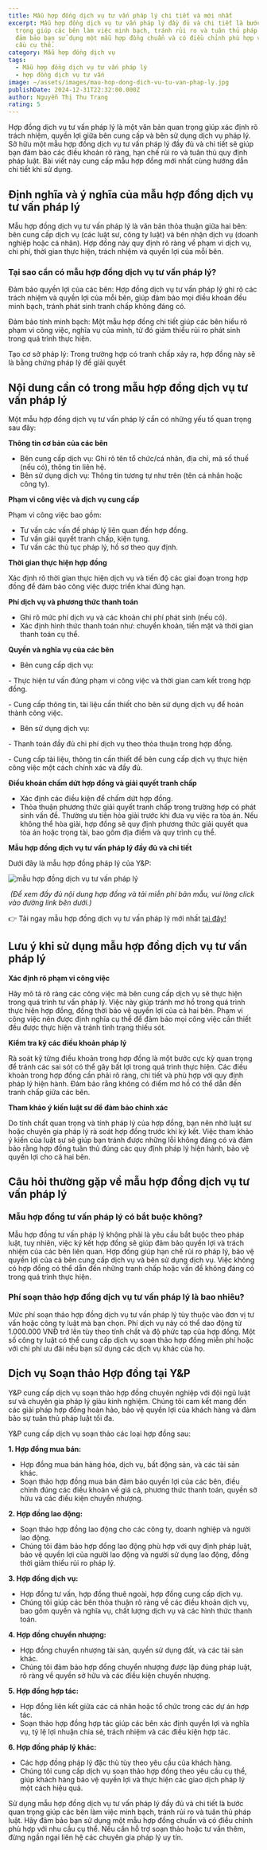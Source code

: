 ```yaml
---
title: Mẫu hợp đồng dịch vụ tư vấn pháp lý chi tiết và mới nhất
excerpt: Mẫu hợp đồng dịch vụ tư vấn pháp lý đầy đủ và chi tiết là bước quan
  trọng giúp các bên làm việc minh bạch, tránh rủi ro và tuân thủ pháp luật. Hãy
  đảm bảo bạn sử dụng một mẫu hợp đồng chuẩn và có điều chỉnh phù hợp với nhu
  cầu cụ thể.
category: Mẫu hợp đồng dịch vụ
tags:
  - Mẫu hợp đồng dịch vụ tư vấn pháp lý
  - hợp đồng dịch vụ tư vấn
image: ~/assets/images/mau-hop-dong-dich-vu-tu-van-phap-ly.jpg
publishDate: 2024-12-31T22:32:00.000Z
author: Nguyễn Thị Thu Trang
rating: 5
---
```

Hợp đồng dịch vụ tư vấn pháp lý là một văn bản quan trọng giúp xác định rõ trách nhiệm, quyền lợi giữa bên cung cấp và bên sử dụng dịch vụ pháp lý. Sở hữu một mẫu hợp đồng dịch vụ tư vấn pháp lý đầy đủ và chi tiết sẽ giúp bạn đảm bảo các điều khoản rõ ràng, hạn chế rủi ro và tuân thủ quy định pháp luật. Bài viết này cung cấp mẫu hợp đồng mới nhất cùng hướng dẫn chi tiết khi sử dụng.

## Định nghĩa và ý nghĩa của mẫu hợp đồng dịch vụ tư vấn pháp lý

Mẫu hợp đồng dịch vụ tư vấn pháp lý là văn bản thỏa thuận giữa hai bên: bên cung cấp dịch vụ (các luật sư, công ty luật) và bên nhận dịch vụ (doanh nghiệp hoặc cá nhân). Hợp đồng này quy định rõ ràng về phạm vi dịch vụ, chi phí, thời gian thực hiện, trách nhiệm và quyền lợi của mỗi bên.

### Tại sao cần có mẫu hợp đồng dịch vụ tư vấn pháp lý?

Đảm bảo quyền lợi của các bên: Hợp đồng dịch vụ tư vấn pháp lý ghi rõ các trách nhiệm và quyền lợi của mỗi bên, giúp đảm bảo mọi điều khoản đều minh bạch, tránh phát sinh tranh chấp không đáng có.

Đảm bảo tính minh bạch: Một mẫu hợp đồng chi tiết giúp các bên hiểu rõ phạm vi công việc, nghĩa vụ của mình, từ đó giảm thiểu rủi ro phát sinh trong quá trình thực hiện.

Tạo cơ sở pháp lý: Trong trường hợp có tranh chấp xảy ra, hợp đồng này sẽ là bằng chứng pháp lý để giải quyết

## Nội dung cần có trong mẫu hợp đồng dịch vụ tư vấn pháp lý

Một mẫu hợp đồng dịch vụ tư vấn pháp lý cần có những yếu tố quan trọng sau đây:

**Thông tin cơ bản của các bên**

* Bên cung cấp dịch vụ: Ghi rõ tên tổ chức/cá nhân, địa chỉ, mã số thuế (nếu có), thông tin liên hệ.
* Bên sử dụng dịch vụ: Thông tin tương tự như trên (tên cá nhân hoặc công ty).

**Phạm vi công việc và dịch vụ cung cấp**

Phạm vi công việc bao gồm:

* Tư vấn các vấn đề pháp lý liên quan đến hợp đồng.
* Tư vấn giải quyết tranh chấp, kiện tụng.
* Tư vấn các thủ tục pháp lý, hồ sơ theo quy định.

**Thời gian thực hiện hợp đồng**

Xác định rõ thời gian thực hiện dịch vụ và tiến độ các giai đoạn trong hợp đồng để đảm bảo công việc được triển khai đúng hạn.

**Phí dịch vụ và phương thức thanh toán**

* Ghi rõ mức phí dịch vụ và các khoản chi phí phát sinh (nếu có).
* Xác định hình thức thanh toán như: chuyển khoản, tiền mặt và thời gian thanh toán cụ thể.

**Quyền và nghĩa vụ của các bên**

* Bên cung cấp dịch vụ:

\- Thực hiện tư vấn đúng phạm vi công việc và thời gian cam kết trong hợp đồng.

\- Cung cấp thông tin, tài liệu cần thiết cho bên sử dụng dịch vụ để hoàn thành công việc.

* Bên sử dụng dịch vụ:

\- Thanh toán đầy đủ chi phí dịch vụ theo thỏa thuận trong hợp đồng.

\- Cung cấp tài liệu, thông tin cần thiết để bên cung cấp dịch vụ thực hiện công việc một cách chính xác và đầy đủ.

**Điều khoản chấm dứt hợp đồng và giải quyết tranh chấp**

* Xác định các điều kiện để chấm dứt hợp đồng.
* Thỏa thuận phương thức giải quyết tranh chấp trong trường hợp có phát sinh vấn đề. Thường ưu tiên hòa giải trước khi đưa vụ việc ra tòa án. Nếu không thể hòa giải, hợp đồng sẽ quy định phương thức giải quyết qua tòa án hoặc trọng tài, bao gồm địa điểm và quy trình cụ thể.

**Mẫu hợp đồng dịch vụ tư vấn pháp lý đầy đủ và chi tiết**

Dưới đây là mẫu hợp đồng pháp lý của Y&P: 

![mẫu hợp đồng dịch vụ tư vấn pháp lý](~/assets/images/mau-hop-dong-dich-vu-phap-ly.jpg "mẫu hợp đồng dịch vụ tư vấn pháp lý")

 *(Để xem đầy đủ nội dung hợp đồng và tải miễn phí bản mẫu, vui lòng click vào đường link bên dưới.)*

👉 Tải ngay mẫu hợp đồng dịch vụ tư vấn pháp lý mới nhất [tại đây!](https://docs.google.com/document/d/16fhCj6a_-njDzV43YoNvNq5GW6tTCU8F/edit)

## Lưu ý khi sử dụng mẫu hợp đồng dịch vụ tư vấn pháp lý

**Xác định rõ phạm vi công việc**

Hãy mô tả rõ ràng các công việc mà bên cung cấp dịch vụ sẽ thực hiện trong quá trình tư vấn pháp lý. Việc này giúp tránh mơ hồ trong quá trình thực hiện hợp đồng, đồng thời bảo vệ quyền lợi của cả hai bên. Phạm vi công việc nên được định nghĩa cụ thể để đảm bảo mọi công việc cần thiết đều được thực hiện và tránh tình trạng thiếu sót.

**Kiểm tra kỹ các điều khoản pháp lý**

Rà soát kỹ từng điều khoản trong hợp đồng là một bước cực kỳ quan trọng để tránh các sai sót có thể gây bất lợi trong quá trình thực hiện. Các điều khoản trong hợp đồng cần phải rõ ràng, chi tiết và phù hợp với quy định pháp lý hiện hành. Đảm bảo rằng không có điểm mơ hồ có thể dẫn đến tranh chấp giữa các bên.

**Tham khảo ý kiến luật sư để đảm bảo chính xác**

Do tính chất quan trọng và tính pháp lý của hợp đồng, bạn nên nhờ luật sư hoặc chuyên gia pháp lý rà soát hợp đồng trước khi ký kết. Việc tham khảo ý kiến của luật sư sẽ giúp bạn tránh được những lỗi không đáng có và đảm bảo rằng hợp đồng tuân thủ đúng các quy định pháp lý hiện hành, bảo vệ quyền lợi cho cả hai bên.

## **Câu hỏi thường gặp về mẫu hợp đồng dịch vụ tư vấn pháp lý**

### Mẫu hợp đồng tư vấn pháp lý có bắt buộc không?

Mẫu hợp đồng tư vấn pháp lý không phải là yêu cầu bắt buộc theo pháp luật, tuy nhiên, việc ký kết hợp đồng sẽ giúp đảm bảo quyền lợi và trách nhiệm của các bên liên quan. Hợp đồng giúp hạn chế rủi ro pháp lý, bảo vệ quyền lợi của cả bên cung cấp dịch vụ và bên sử dụng dịch vụ. Việc không có hợp đồng có thể dẫn đến những tranh chấp hoặc vấn đề không đáng có trong quá trình thực hiện.

### Phí soạn thảo hợp đồng dịch vụ tư vấn pháp lý là bao nhiêu?

Mức phí soạn thảo hợp đồng dịch vụ tư vấn pháp lý tùy thuộc vào đơn vị tư vấn hoặc công ty luật mà bạn chọn. Phí dịch vụ này có thể dao động từ 1.000.000 VNĐ trở lên tùy theo tính chất và độ phức tạp của hợp đồng. Một số công ty luật có thể cung cấp dịch vụ soạn thảo hợp đồng miễn phí hoặc với chi phí ưu đãi nếu bạn sử dụng các dịch vụ khác của họ.

## Dịch vụ Soạn thảo Hợp đồng tại Y&P

Y&P cung cấp dịch vụ soạn thảo hợp đồng chuyên nghiệp với đội ngũ luật sư và chuyên gia pháp lý giàu kinh nghiệm. Chúng tôi cam kết mang đến các giải pháp hợp đồng hoàn hảo, bảo vệ quyền lợi của khách hàng và đảm bảo sự tuân thủ pháp luật tối đa.

Y&P cung cấp dịch vụ soạn thảo các loại hợp đồng sau:

**1. Hợp đồng mua bán:**

* Hợp đồng mua bán hàng hóa, dịch vụ, bất động sản, và các tài sản khác.
* Soạn thảo hợp đồng mua bán đảm bảo quyền lợi của các bên, điều chỉnh đúng các điều khoản về giá cả, phương thức thanh toán, quyền sở hữu và các điều kiện chuyển nhượng.

**2. Hợp đồng lao động:**

* Soạn thảo hợp đồng lao động cho các công ty, doanh nghiệp và người lao động.
* Chúng tôi đảm bảo hợp đồng lao động phù hợp với quy định pháp luật, bảo vệ quyền lợi của người lao động và người sử dụng lao động, đồng thời giảm thiểu rủi ro pháp lý.

**3. Hợp đồng dịch vụ:**

* Hợp đồng tư vấn, hợp đồng thuê ngoài, hợp đồng cung cấp dịch vụ.
* Chúng tôi giúp các bên thỏa thuận rõ ràng về các điều khoản dịch vụ, bao gồm quyền và nghĩa vụ, chất lượng dịch vụ và các hình thức thanh toán.

**4. Hợp đồng chuyển nhượng:**

* Hợp đồng chuyển nhượng tài sản, quyền sử dụng đất, và các tài sản khác.
* Chúng tôi đảm bảo hợp đồng chuyển nhượng được lập đúng pháp luật, rõ ràng về quyền sở hữu và các điều kiện chuyển nhượng.

**5. Hợp đồng hợp tác:**

* Hợp đồng liên kết giữa các cá nhân hoặc tổ chức trong các dự án hợp tác.
* Soạn thảo hợp đồng hợp tác giúp các bên xác định quyền lợi và nghĩa vụ, tỷ lệ lợi nhuận chia sẻ, trách nhiệm và các điều kiện hợp tác.

**6. Hợp đồng pháp lý khác:**

* Các hợp đồng pháp lý đặc thù tùy theo yêu cầu của khách hàng.
* Chúng tôi cung cấp dịch vụ soạn thảo hợp đồng theo yêu cầu cụ thể, giúp khách hàng bảo vệ quyền lợi và thực hiện các giao dịch pháp lý một cách hiệu quả.

Sử dụng mẫu hợp đồng dịch vụ tư vấn pháp lý đầy đủ và chi tiết là bước quan trọng giúp các bên làm việc minh bạch, tránh rủi ro và tuân thủ pháp luật. Hãy đảm bảo bạn sử dụng một mẫu hợp đồng chuẩn và có điều chỉnh phù hợp với nhu cầu cụ thể. Nếu cần hỗ trợ soạn thảo hoặc tư vấn thêm, đừng ngần ngại liên hệ các chuyên gia pháp lý uy tín.
